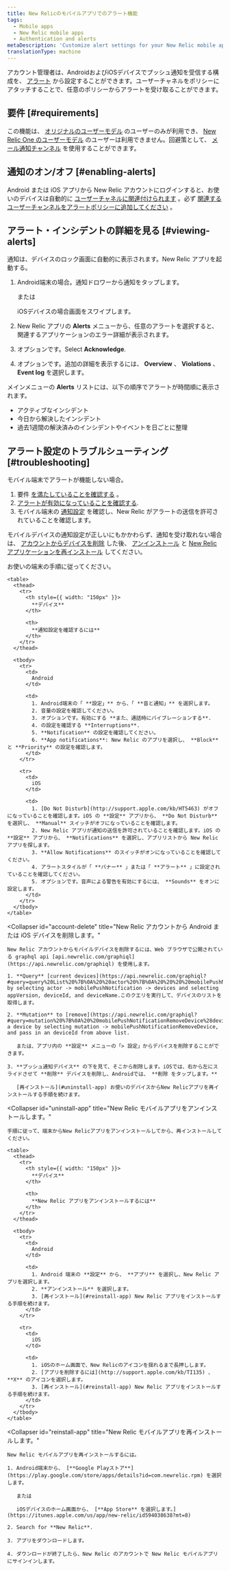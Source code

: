 ```yaml
---
title: New Relicのモバイルアプリでのアラート機能
tags:
  - Mobile apps
  - New Relic mobile apps
  - Authentication and alerts
metaDescription: 'Customize alert settings for your New Relic mobile app, including email or push notifications. View and acknowledge view alerting incidents.'
translationType: machine
---
```


アカウント管理者は、AndroidおよびiOSデバイスでプッシュ通知を受信する構成を、 [アラート](/docs/alerts/new-relic-alerts-beta/getting-started/new-relic-alerts) から設定することができます。ユーザーチャネルをポリシーにアタッチすることで、任意のポリシーからアラートを受け取ることができます。

## 要件 [#requirements]

この機能は、 [オリジナルのユーザーモデル](/docs/accounts/original-accounts-billing/original-product-based-pricing/overview-user-models) のユーザーのみが利用でき、 [New Relic One のユーザーモデル](/docs/accounts/original-accounts-billing/original-product-based-pricing/overview-user-models) のユーザーは利用できません。回避策として、 [メール通知チャンネル](#email) を使用することができます。

## 通知のオン/オフ [#enabling-alerts]

Android または iOS アプリから New Relic アカウントにログインすると、お使いのデバイスは自動的に [ユーザーチャネルに関連付けられます](/docs/alerts/new-relic-alerts-beta/managing-notification-channels/notification-channels-controlling-where-send-alerts#user) 。必ず [関連するユーザーチャンネルをアラートポリシーに追加してください](/docs/alerts/new-relic-alerts-beta/managing-notification-channels/notification-channels-controlling-where-send-alerts#mobile-push) 。

## アラート・インシデントの詳細を見る [#viewing-alerts]

通知は、デバイスのロック画面に自動的に表示されます。New Relic アプリを起動する。

1. Android端末の場合。通知ドロワーから通知をタップします。

   または

   iOSデバイスの場合画面をスワイプします。

2. New Relic アプリの **Alerts** メニューから、任意のアラートを選択すると、関連するアプリケーションのエラー詳細が表示されます。

3. オプションです。Select **Acknowledge**.

4. オプションです。追加の詳細を表示するには、 **Overview** 、 **Violations** 、 **Event log** を選択します。

メインメニューの **Alerts** リストには、以下の順序でアラートが時間順に表示されます。

* アクティブなインシデント
* 今日から解決したインシデント
* 過去1週間の解決済みのインシデントやイベントを日ごとに整理

## アラート設定のトラブルシューティング [#troubleshooting]

モバイル端末でアラートが機能しない場合。

1. 要件 [を満たしていることを確認する](#requirements) 。
2. [アラートが有効になっていることを確認する](#enabling-alerts).
3. モバイル端末の [通知設定](#notification-settings) を確認し、New Relic がアラートの送信を許可されていることを確認します。

モバイルデバイスの通知設定が正しいにもかかわらず、通知を受け取れない場合は、 [アカウントからデバイスを削除](#account-delete) した後、 [アンインストール](#uninstall-app) と [New Relic アプリケーションを再インストール](#reinstall-app) してください。

<CollapserGroup>
  <Collapser
    id="notification-settings"
    title="モバイル機器の通知設定を確認する。"
  >
    お使いの端末の手順に従ってください。

    <table>
      <thead>
        <tr>
          <th style={{ width: "150px" }}>
            **デバイス**
          </th>

          <th>
            **通知設定を確認するには**
          </th>
        </tr>
      </thead>

      <tbody>
        <tr>
          <td>
            Android
          </td>

          <td>
            1. Android端末の「 **設定」** から、「 **音と通知」** を選択します。
            2. 音量の設定を確認してください。
            3. オプションです。有効にする **また、通話時にバイブレーションする**.
            4. の設定を確認する **Interruptions**.
            5. **Notification** の設定を確認してください。
            6. **App notifications**: New Relic のアプリを選択し、 **Block** と **Priority** の設定を確認します。
          </td>
        </tr>

        <tr>
          <td>
            iOS
          </td>

          <td>
            1. [Do Not Disturb](http://support.apple.com/kb/HT5463) がオフになっていることを確認します。iOS の **設定** アプリから、 **Do Not Disturb** を選択し、 **Manual** スイッチがオフになっていることを確認します。
            2. New Relic アプリが通知の送信を許可されていることを確認します。iOS の **設定** アプリから、 **Notifications** を選択し、アプリリストから New Relic アプリを探します。
            3. **Allow Notifications** のスイッチがオンになっていることを確認してください。
            4. アラートスタイルが「 **バナー** 」または「 **アラート** 」に設定されていることを確認してください。
            5. オプションです。音声による警告を有効にするには、 **Sounds** をオンに設定します。
          </td>
        </tr>
      </tbody>
    </table>
  </Collapser>

  <Collapser
    id="account-delete"
    title="New Relic アカウントから Android または iOS デバイスを削除します。"
  >
    New Relic アカウントからモバイルデバイスを削除するには、Web ブラウザで公開されている graphql api [api.newrelic.com/graphiql](https://api.newrelic.com/graphiql) を使用します。

    1. **Query** [current devices](https://api.newrelic.com/graphiql?#query=query%20List%20%7B%0A%20%20actor%20%7B%0A%20%20%20%20mobilePushNotification%20%7B%0A%20%20%20%20%20%20devices%20%7B%0A%20%20%20%20%20%20%20%20appVersion%0A%20%20%20%20%20%20%20%20deviceId%0A%20%20%20%20%20%20%20%20deviceName%0A%20%20%20%20%20%20%20%20operatingSystem%0A%20%20%20%20%20%20%7D%0A%20%20%20%20%7D%0A%20%20%7D%0A%7D%0A) by selecting actor -> mobilePushNotification -> devices and selecting appVersion, deviceId, and deviceName.このクエリを実行して、デバイスのリストを取得します。

    2. **Mutation** to [remove](https://api.newrelic.com/graphiql?#query=mutation%20%7B%0A%20%20mobilePushNotificationRemoveDevice%28deviceId%3A%20%22%22%29%20%7B%0A%20%20%20%20message%0A%20%20%7D%0A%7D%0A) a device by selecting mutation -> mobilePushNotificationRemoveDevice, and pass in an deviceId from above list.

       または、アプリ内の **設定** メニューの「> 設定」からデバイスを削除することができます。

    3. **プッシュ通知デバイス** の下を見て、そこから削除します。iOSでは、右から左にスライドさせて **削除** デバイスを削除し、Androidでは、 **削除 をタップします。**

       [再インストール](#uninstall-app) お使いのデバイスからNew Relicアプリを再インストールする手順を続けます。
  </Collapser>

  <Collapser
    id="uninstall-app"
    title="New Relic モバイルアプリをアンインストールします。"
  >
    手順に従って、端末からNew Relicアプリをアンインストールしてから、再インストールしてください。

    <table>
      <thead>
        <tr>
          <th style={{ width: "150px" }}>
            **デバイス**
          </th>

          <th>
            **New Relic アプリをアンインストールするには**
          </th>
        </tr>
      </thead>

      <tbody>
        <tr>
          <td>
            Android
          </td>

          <td>
            1. Android 端末の **設定** から、 **アプリ** を選択し、New Relic アプリを選択します。
            2. **アンインストール** を選択します。
            3. [再インストール](#reinstall-app) New Relic アプリをインストールする手順を続けます。
          </td>
        </tr>

        <tr>
          <td>
            iOS
          </td>

          <td>
            1. iOSのホーム画面で、New Relicのアイコンを揺れるまで長押しします。
            2. [アプリを削除するには](http://support.apple.com/kb/TI135) 、 **X** のアイコンを選択します。
            3. [再インストール](#reinstall-app) New Relic アプリをインストールする手順を続けます。
          </td>
        </tr>
      </tbody>
    </table>
  </Collapser>

  <Collapser
    id="reinstall-app"
    title="New Relic モバイルアプリを再インストールします。"
  >
    New Relic モバイルアプリを再インストールするには。

    1. Android端末から、 [**Google Playストア**](https://play.google.com/store/apps/details?id=com.newrelic.rpm) を選択します。

       または

       iOSデバイスのホーム画面から、 [**App Store** を選択します。](https://itunes.apple.com/us/app/new-relic/id594038638?mt=8)

    2. Search for **New Relic**.

    3. アプリをダウンロードします。

    4. ダウンロードが終了したら、New Relic のアカウントで New Relic モバイルアプリにサインインします。
  </Collapser>
</CollapserGroup>